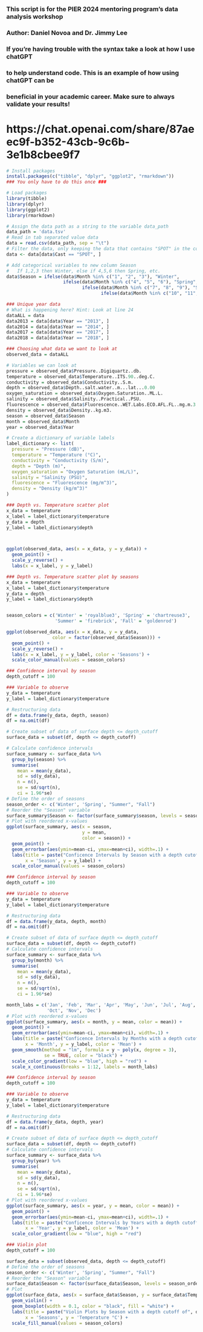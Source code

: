 ### This script is for the PIER 2024 mentoring program's data analysis workshop
### Author: Daniel Novoa and Dr. Jimmy Lee

### If you're having trouble with the syntax take a look at how I use chatGPT
###   to help understand code. This is an example of how using chatGPT can be
###   beneficial in your academic career. Make sure to always validate your results!
# https://chat.openai.com/share/87aeec9f-b352-43cb-9c6b-3e1b8cbee9f7

```r
# Install packages
install.packages(c("tibble", "dplyr", "ggplot2", "rmarkdown"))
### You only have to do this once ###
```

```r
# Load packages
library(tibble)
library(dplyr)
library(ggplot2)
library(rmarkdown)
```


```r
# Assign the data path as a string to the variable data_path
data_path = 'data.tsv'
# Read in tab separated value data
data = read.csv(data_path, sep = "\t")
# Filter the data, only keeping the data that contains "SPOT" in the column Cast
data <- data[data$Cast == "SPOT", ]

# Add categorical variables to new column Season
#   If 1,2,3 then Winter, else if 4,5,6 then Spring, etc.
data$Season = ifelse(data$Month %in% c("1", "2", "3"), "Winter", 
                     ifelse(data$Month %in% c("4", "5", "6"), "Spring",
                            ifelse(data$Month %in% c("7", "8", "9"), "Summer",
                                   ifelse(data$Month %in% c("10", "11", "12"), "Fall", "NA"))))

### Unique year data
# What is happening here? Hint: Look at line 24
dataALL = data
data2013 = data[data$Year == "2013", ]
data2014 = data[data$Year == "2014", ]
data2017 = data[data$Year == "2017", ]
data2018 = data[data$Year == "2018", ]
```


```r
### Choosing what data we want to look at
observed_data = dataALL

# Variables we can look at
pressure = observed_data$Pressure..Digiquartz..db.
temperature = observed_data$Temperature..ITS.90..deg.C.
conductivity = observed_data$Conductivity..S.m.
depth = observed_data$Depth..salt.water..m...lat...0.00
oxygen_saturation = observed_data$Oxygen.Saturation..ML.L.
salinity = observed_data$Salinity..Practical..PSU.
fluorescence = observed_data$Fluorescence..WET.Labs.ECO.AFL.FL..mg.m.3.
density = observed_data$Density..kg.m3.
season = observed_data$Season
month = observed_data$Month
year = observed_data$Year

# Create a dictionary of variable labels
label_dictionary <- list(
  pressure = "Pressure (dB)",
  temperature = "Temperature (°C)",
  conductivity = "Conductivity (S/m)",
  depth = "Depth (m)",
  oxygen_saturation = "Oxygen Saturation (mL/L)",
  salinity = "Salinity (PSU)",
  fluorescence = "Fluorescence (mg/m^3)",
  density = "Density (kg/m^3)"
)
```


```r
### Depth vs. Temperature scatter plot
x_data = temperature
x_label = label_dictionary$temperature
y_data = depth
y_label = label_dictionary$depth



ggplot(observed_data, aes(x = x_data, y = y_data)) +
  geom_point() +
  scale_y_reverse() +
  labs(x = x_label, y = y_label)
```


```r
### Depth vs. Temperature scatter plot by seasons
x_data = temperature
x_label = label_dictionary$temperature
y_data = depth
y_label = label_dictionary$depth


season_colors = c('Winter' = 'royalblue3', 'Spring' = 'chartreuse3',
                  'Summer' = 'firebrick', 'Fall' = 'goldenrod')

ggplot(observed_data, aes(x = x_data, y = y_data,
                 color = factor(observed_data$Season))) +
  geom_point() +
  scale_y_reverse() +
  labs(x = x_label, y = y_label, color = 'Seasons') +
  scale_color_manual(values = season_colors)

```


```r
### Confidence interval by season
depth_cutoff = 100

### Variable to observe
y_data = temperature
y_label = label_dictionary$temperature

# Restructuring data
df = data.frame(y_data, depth, season)
df = na.omit(df)

# Create subset of data of surface depth <= depth_cutoff
surface_data = subset(df, depth <= depth_cutoff)

# Calculate confidence intervals
surface_summary <- surface_data %>%
  group_by(season) %>%
  summarise(
    mean = mean(y_data),
    sd = sd(y_data),
    n = n(),
    se = sd/sqrt(n),
    ci = 1.96*se)
# Define the order of seasons
season_order <- c('Winter', 'Spring', "Summer", "Fall")
# Reorder the "Season" variable
surface_summary$Season <- factor(surface_summary$season, levels = season_order)
# Plot with reordered x-values
ggplot(surface_summary, aes(x = season,
                            y = mean,
                            color = season)) +
  geom_point() +
  geom_errorbar(aes(ymin=mean-ci, ymax=mean+ci), width=.1) +
  labs(title = paste("Conficence Intervals by Season with a depth cutoff of", depth_cutoff, "m"),
       x = 'Season', y = y_label) +
  scale_color_manual(values = season_colors)
```


```r
### Confidence interval by season
depth_cutoff = 100

### Variable to observe
y_data = temperature
y_label = label_dictionary$temperature

# Restructuring data
df = data.frame(y_data, depth, month)
df = na.omit(df)

# Create subset of data of surface depth <= depth_cutoff
surface_data = subset(df, depth <= depth_cutoff)
# Calculate confidence intervals
surface_summary <- surface_data %>%
  group_by(month) %>%
  summarise(
    mean = mean(y_data),
    sd = sd(y_data),
    n = n(),
    se = sd/sqrt(n),
    ci = 1.96*se)

month_labs = c('Jan', 'Feb', 'Mar', 'Apr', 'May', 'Jun', 'Jul', 'Aug', 'Sep',
               'Oct', 'Nov', 'Dec')
# Plot with reordered x-values
ggplot(surface_summary, aes(x = month, y = mean, color = mean)) +
  geom_point() +
  geom_errorbar(aes(ymin=mean-ci, ymax=mean+ci), width=.1) +
  labs(title = paste("Conficence Intervals by Months with a depth cutoff of", depth_cutoff, "m"),
       x = 'Month', y = y_label, color = 'Mean') +
  geom_smooth(method = "lm", formula = y ~ poly(x, degree = 3), 
              se = TRUE, color = "black") +
  scale_color_gradient(low = "blue", high = "red") +
  scale_x_continuous(breaks = 1:12, labels = month_labs)
```


```r
### Confidence interval by season
depth_cutoff = 100

### Variable to observe
y_data = temperature
y_label = label_dictionary$temperature

# Restructuring data
df = data.frame(y_data, depth, year)
df = na.omit(df)

# Create subset of data of surface depth <= depth_cutoff
surface_data = subset(df, depth <= depth_cutoff)
# Calculate confidence intervals
surface_summary <- surface_data %>%
  group_by(year) %>%
  summarise(
    mean = mean(y_data),
    sd = sd(y_data),
    n = n(),
    se = sd/sqrt(n),
    ci = 1.96*se)
# Plot with reordered x-values
ggplot(surface_summary, aes(x = year, y = mean, color = mean)) +
  geom_point() +
  geom_errorbar(aes(ymin=mean-ci, ymax=mean+ci), width=.1) +
  labs(title = paste("Conficence Intervals by Years with a depth cutoff of", depth_cutoff, "m"),
       x = 'Year', y = y_label, color = 'Mean') +
  scale_color_gradient(low = "blue", high = "red")
```


```r
### Violin plot
depth_cutoff = 100

surface_data = subset(observed_data, depth <= depth_cutoff)
# Define the order of seasons
season_order <- c('Winter', 'Spring', "Summer", "Fall")
# Reorder the "Season" variable
surface_data$Season <- factor(surface_data$Season, levels = season_order)
# Plot
ggplot(surface_data, aes(x = surface_data$Season, y = surface_data$Temperature..ITS.90..deg.C., fill = Season)) +
  geom_violin() +
  geom_boxplot(width = 0.1, color = "black", fill = "white") +
  labs(title = paste("Violin Plots by Season with a depth cutoff of", depth_cutoff, "m"),
       x = 'Seasons', y = 'Temperature °C') +
  scale_fill_manual(values = season_colors)
```

